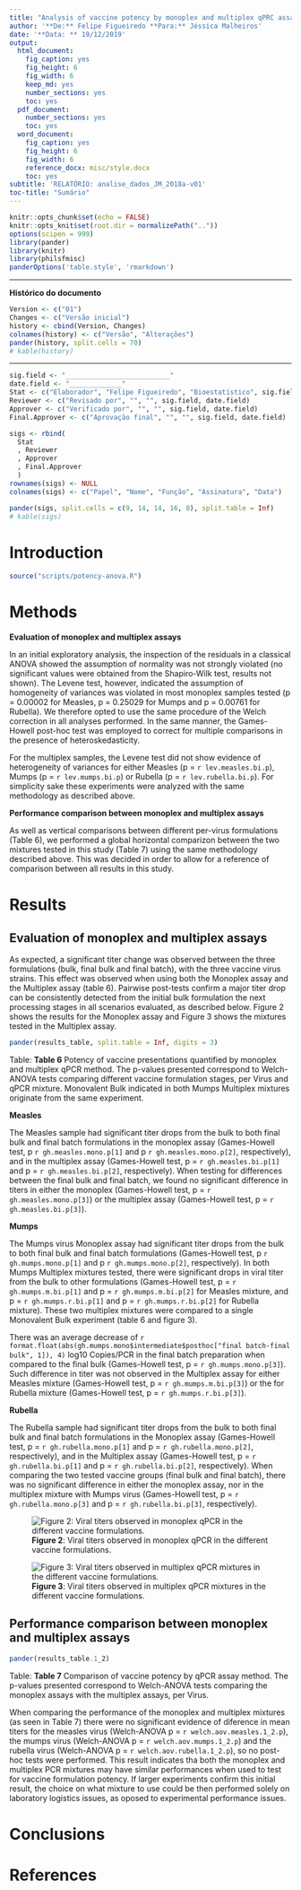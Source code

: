 ```yaml
---
title: "Analysis of vaccine potency by monoplex and multiplex qPRC assay"
author: '**De:** Felipe Figueiredo **Para:** Jéssica Malheiros'
date: '**Data: ** 19/12/2019'
output:
  html_document:
    fig_caption: yes
    fig_height: 6
    fig_width: 6
    keep_md: yes
    number_sections: yes
    toc: yes
  pdf_document:
    number_sections: yes
    toc: yes
  word_document:
    fig_caption: yes
    fig_height: 6
    fig_width: 6
    reference_docx: misc/style.docx
    toc: yes
subtitle: 'RELATÓRIO: analise_dados_JM_2018a-v01'
toc-title: "Sumário"
---
```


```r
knitr::opts_chunk$set(echo = FALSE)
knitr::opts_knit$set(root.dir = normalizePath(".."))
options(scipen = 999)
library(pander)
library(knitr)
library(philsfmisc)
panderOptions('table.style', 'rmarkdown')
```

---

**Histórico do documento**

```r
Version <- c("01")
Changes <- c("Versão inicial")
history <- cbind(Version, Changes)
colnames(history) <- c("Versão", "Alterações")
pander(history, split.cells = 70)
# kable(history)
```

---

<!-- # Assinaturas -->

```r
sig.field <- "__________________________"
date.field <- "_____________"
Stat <- c("Elaborador", "Felipe Figueiredo", "Bioestatístico", sig.field, date.field)
Reviewer <- c("Revisado por", "", "", sig.field, date.field)
Approver <- c("Verificado por", "", "", sig.field, date.field)
Final.Approver <- c("Aprovação final", "", "", sig.field, date.field)

sigs <- rbind(
  Stat
  , Reviewer
  , Approver
  , Final.Approver
  )
rownames(sigs) <- NULL
colnames(sigs) <- c("Papel", "Nome", "Função", "Assinatura", "Data")

pander(sigs, split.cells = c(9, 14, 14, 16, 8), split.table = Inf)
# kable(sigs)
```

<!-- # Lista de abreviaturas -->

# Introduction

<!-- ## Objetivos -->

<!-- ## Recepção e tratamento dos dados -->

```r
source("scripts/potency-anova.R")
```

# Methods

**Evaluation of monoplex and multiplex assays**

In an initial exploratory analysis, the inspection of the residuals in a classical ANOVA showed the assumption of normality was not strongly violated (no significant values were obtained from the Shapiro-Wilk test, results not shown).
The Levene test, however, indicated the assumption of homogeneity of variances was violated in most monoplex samples tested (p = 0.00002 for Measles, p = 0.25029 for Mumps and p = 0.00761 for Rubella).
We therefore opted to use the same procedure of the Welch correction in all analyses performed.
In the same manner, the Games-Howell post-hoc test was employed to correct for multiple comparisons in the presence of heteroskedasticity.

For the multiplex samples, the Levene test did not show evidence of heterogeneity of variances for either Measles (p = `r lev.measles.bi.p`), Mumps (p = `r lev.mumps.bi.p`) or Rubella (p = `r lev.rubella.bi.p`).
For simplicity sake these experiments were analyzed with the same methodology as described above.

**Performance comparison between monoplex and multiplex assays**

As well as vertical comparisons between different per-virus formulations (Table 6), we performed a global horizontal comparizon between the two mixtures tested in this study (Table 7) using the same methodology described above.
This was decided in order to allow for a reference of comparison between all results in this study.

# Results

## Evaluation of monoplex and multiplex assays

As expected, a significant titer change was observed between the three formulations (bulk, final bulk and final batch), with the three vaccine virus strains.
This effect was observed when using both the Monoplex assay
and the Multiplex assay
(table 6).
Pairwise post-tests confirm a major titer drop can be consistently detected from the initial bulk formulation the next processing stages in all scenarios evaluated, as described below.
Figure 2 shows the results for the Monoplex assay and Figure 3 shows the mixtures tested in the Multiplex assay.

<!-- monoplex -->
<!-- (p = `r welch.aov.measles.mono.p`, p = `r welch.aov.mumps.mono.p` and p = `r welch.aov.rubella.mono.p` for Measles, Mumps and Rubella, respectively), -->
<!-- multiplex -->
<!-- (p = `r welch.aov.measles.bi.p`, p = `r welch.aov.mumps.m.bi.p`, p = `r welch.aov.mumps.r.bi.p`,  and p = `r welch.aov.rubella.bi.p` for Measles, Mumps coupled with Measles, Mumps coupled with Rubella and Rubella, respectively). -->

```r
pander(results_table, split.table = Inf, digits = 3)
```

Table: **Table 6** Potency of vaccine presentations quantified by monoplex and multiplex qPCR
method.
The p-values presented correspond to Welch-ANOVA tests comparing different vaccine formulation stages, per Virus and qPCR mixture.
Monovalent Bulk indicated in both Mumps Multiplex mixtures originate from the same experiment.

**Measles**

The Measles sample had significant titer drops from the bulk to both final bulk and final batch formulations
in the monoplex assay
(Games-Howell test, p `r gh.measles.mono.p[1]` and p `r gh.measles.mono.p[2]`, respectively),
and in the multiplex assay
(Games-Howell test, p = `r gh.measles.bi.p[1]` and p = `r gh.measles.bi.p[2]`, respectively).
When testing for differences between the final bulk and final batch, we found no significant difference in titers in either the
monoplex (Games-Howell test, p = `r gh.measles.mono.p[3]`) or the
multiplex assay (Games-Howell test, p = `r gh.measles.bi.p[3]`).

**Mumps**

The Mumps virus Monoplex assay had significant titer drops from the bulk to both final bulk and final batch formulations
(Games-Howell test, p `r gh.mumps.mono.p[1]` and p `r gh.mumps.mono.p[2]`, respectively).
In both Mumps Multiplex mixtures tested, there were significant drops in viral titer from the bulk to other formulations
(Games-Howell test, p = `r gh.mumps.m.bi.p[1]` and p = `r gh.mumps.m.bi.p[2]` for Measles mixture,
and p = `r gh.mumps.r.bi.p[1]` and p = `r gh.mumps.r.bi.p[2]` for Rubella mixture).
These two multiplex mixtures were compared to a single Monovalent Bulk experiment (table 6 and figure 3).

There was an average decrease of
`r format.float(abs(gh.mumps.mono$intermediate$posthoc["final batch-final bulk", 1]), 4)`
log10 Copies/PCR in the final batch preparation when compared to the final bulk
(Games-Howell test, p = `r gh.mumps.mono.p[3]`).
Such difference in titer was not observed in the Multiplex assay for either
Measles mixture (Games-Howell test, p = `r gh.mumps.m.bi.p[3]`)
or the for
Rubella mixture (Games-Howell test, p = `r gh.mumps.r.bi.p[3]`).

**Rubella**

The Rubella sample had significant titer drops from the bulk to both final bulk and final batch formulations
in the Monoplex assay
(Games-Howell test, p = `r gh.rubella.mono.p[1]` and p = `r gh.rubella.mono.p[2]`, respectively),
and in the Multiplex assay
(Games-Howell test, p = `r gh.rubella.bi.p[1]` and p = `r gh.rubella.bi.p[2]`, respectively).
When comparing the two tested vaccine groups (final bulk and final batch), there was no significant difference in either
the monoplex assay, nor in the multiplex mixture with Mumps virus
(Games-Howell test, p = `r gh.rubella.mono.p[3]` and  p = `r gh.rubella.bi.p[3]`, respectively).

![**Figure 2**: Viral titers observed in monoplex qPCR in the different vaccine formulations.](../figures/monoplex.png)

![**Figure 3**: Viral titers observed in multiplex qPCR mixtures in the different vaccine formulations.](../figures/multiplex.png)

## Performance comparison between monoplex and multiplex assays

```r
pander(results_table.1_2)
```

Table: **Table 7** Comparison of vaccine potency by qPCR assay method.
The p-values presented correspond to Welch-ANOVA tests comparing the monoplex assays with the multiplex assays, per Virus.

When comparing the performance of the monoplex and multiplex mixtures (as seen in Table 7) there were no significant evidence of diference in mean titers for
the measles virus (Welch-ANOVA p = `r welch.aov.measles.1_2.p`),
the mumps virus (Welch-ANOVA p = `r welch.aov.mumps.1_2.p`) and
the rubella virus  (Welch-ANOVA p = `r welch.aov.rubella.1_2.p`),
so no post-hoc tests were performed.
This result indicates tha both the monoplex and multiplex PCR mixtures may have similar performances when used to test for vaccine formulation potency.
If larger experiments confirm this initial result, the choice on what mixture to use could be then performed solely on laboratory logistics issues, as oposed to experimental performance issues.

<!-- # Exceções e Desvios do teste -->

# Conclusions

# References

<!-- # Apêndice -->

